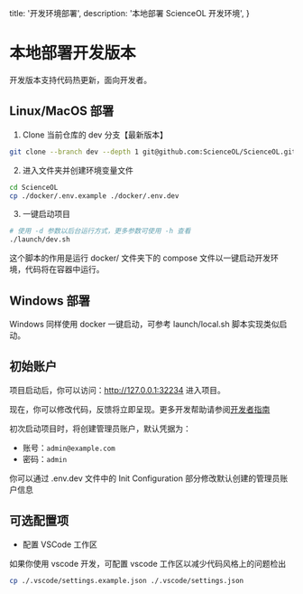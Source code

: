   title: '开发环境部署',
  description:
    '本地部署 ScienceOL 开发环境',
}

# 本地部署开发版本

<Note>
开发版本支持代码热更新，面向开发者。
</Note>

## Linux/MacOS 部署

1. Clone 当前仓库的 dev 分支【最新版本】

```sh
git clone --branch dev --depth 1 git@github.com:ScienceOL/ScienceOL.git
```

2. 进入文件夹并创建环境变量文件

```sh
cd ScienceOL
cp ./docker/.env.example ./docker/.env.dev
```

3. 一键启动项目

```sh
# 使用 -d 参数以后台运行方式，更多参数可使用 -h 查看
./launch/dev.sh
```

<Note>
这个脚本的作用是运行 docker/ 文件夹下的 compose 文件以一键启动开发环境，代码将在容器中运行。
</Note>

## Windows 部署

Windows 同样使用 docker 一键启动，可参考 launch/local.sh 脚本实现类似启动。

## 初始账户

项目启动后，你可以访问：http://127.0.0.1:32234 进入项目。

现在，你可以修改代码，反馈将立即呈现。更多开发帮助请参阅[开发者指南](/development/quick-start)

<Note>
初次启动项目时，将创建管理员账户，默认凭据为：

* 账号：`admin@example.com`
* 密码：`admin`

你可以通过 .env.dev 文件中的 Init Configuration 部分修改默认创建的管理员账户信息
</Note>

## 可选配置项
  * 配置 VSCode 工作区

  如果你使用 vscode 开发，可配置 vscode 工作区以减少代码风格上的问题检出

  ```sh
  cp ./.vscode/settings.example.json ./.vscode/settings.json
  ```

